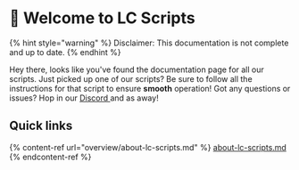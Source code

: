 # 📜 Welcome to LC Scripts

{% hint style="warning" %}
Disclaimer: This documentation is not complete and up to date.
{% endhint %}

Hey there, looks like you've found the documentation page for all our scripts. Just picked up one of our scripts? Be sure to follow all the instructions for that script to ensure **smooth** operation! Got any questions or issues? Hop in our [Discord ](https://discord.gg/py494auq5m)and as away!

## Quick links

{% content-ref url="overview/about-lc-scripts.md" %}
[about-lc-scripts.md](overview/about-lc-scripts.md)
{% endcontent-ref %}
